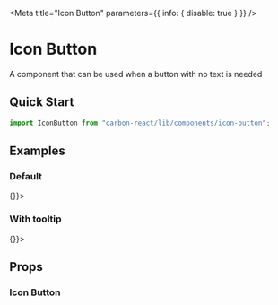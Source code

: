
<Meta title="Icon Button" parameters={{ info: { disable: true } }} />

# Icon Button

A component that can be used when a button with no text is needed

## Quick Start

```javascript
import IconButton from "carbon-react/lib/components/icon-button";
```

## Examples

### Default

<Canvas>
  <Story name="default">
    <IconButton aria-label="icon-button" onAction={() => {}}>
      <Icon type="home" />
    </IconButton>
  </Story>
</Canvas>

### With tooltip

<Canvas>
  <Story name="with tooltip">
    <IconButton aria-label="icon-button" onAction={() => {}}>
      <Icon type="home" tooltipMessage="Hey I'm a tooltip!" />
    </IconButton>
  </Story>
</Canvas>

## Props

### Icon Button

<StyledSystemProps of={IconButton} noHeader margin />
